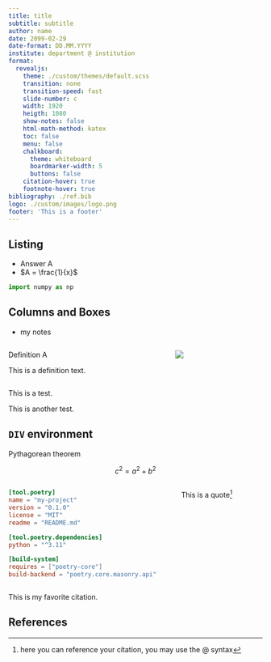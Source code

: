 ```yaml
---
title: title
subtitle: subtitle
author: name
date: 2099-02-29
date-format: DD.MM.YYYY
institute: department @ institution
format:
  revealjs:
    theme: ./custom/themes/default.scss
    transition: none
    transition-speed: fast
    slide-number: c
    width: 1920
    heigth: 1080
    show-notes: false
    html-math-method: katex
    toc: false
    menu: false
    chalkboard:
      theme: whiteboard
      boardmarker-width: 5
      buttons: false
    citation-hover: true
    footnote-hover: true
bibliography: ./ref.bib
logo: ./custom/images/logo.png
footer: 'This is a footer'
---
```



## Listing

- Answer A
- $A = \frac{1}{x}$

``` python
import numpy as np
```


## Columns and Boxes

::: notes
- my notes
:::

::: {.slide .vertical-spaced-even} 

:::::: columns
::::: column

::: blue

::: white
Definition A
:::

::: blue
This is a definition text.
:::

:::
:::::

::::: column

::: middlepoint
![](./custom/images/logo.png)
:::
:::::

::::::


::: red
This is a test.
:::

::: green
This is another test.
:::




<!-- ----slide end---- -->
:::

## `DIV` environment

::: {.centered style="height: max-content;"}
Pythagorean theorem

$$c^2 = a^2 + b^2$$
:::

::: small-space
:::

:::::: columns
::::: column

``` toml
[tool.poetry]
name = "my-project"
version = "0.1.0"
license = "MIT"
readme = "README.md"

[tool.poetry.dependencies]
python = "^3.11"

[build-system]
requires = ["poetry-core"]
build-backend = "poetry.core.masonry.api"
```
:::::

::::: column
::: middlepoint

::: {.quote style="width:max-content; padding-right:2rem"}
This is a quote[^1]
:::

:::
:::::
::::::

::: space 
:::

::: quote
This is my favorite citation.
:::

<!-- Footnotes -->
[^1]: here you can reference your citation, you may use the \@ syntax

## References

